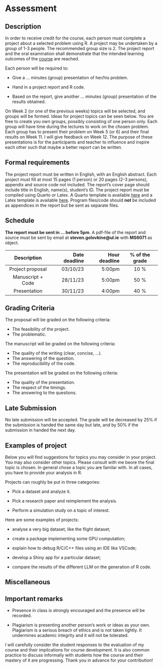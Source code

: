# Assessment

## Description

In order to receive credit for the course, each person must complete a project about a selected problem using R. A project may be undertaken by a group of 1-3 people. The recommended group size is 2. The project report and the oral examination shall demonstrate that the intended learning outcomes of the [course](/information/overview.qmd) are reached. 


Each person will be required to:

* Give a ... minutes (group) presentation of her/his problem.

* Hand in a project report and R code.

* Based on the report, give another ... minutes (group) presentation of the results obtained.

On Week 2 (or one of the previous weeks) topics will be selected, and groups will be formed. Ideas for project topics can be seen below. You are free to create you own groups, possibly consisting of one person only. Each group will have time during the lectures to work on the chosen problem. Each group has to present their problem on Week 5 (or 6) and their final results on Week 11. I will give feedback on Week 12. The purpose of these presentations is for the participants and teacher to influence and inspire each other such that maybe a better report can be written.

## Formal requirements

The project report must be written in English, with an English abstract. Each project must fill at most 15 pages (1 person) or 20 pages (2-3 persons), appendix and source code not included. The report's cover page should include title in English, name(s), student's ID. The project report must be compiled using Quarto or Latex. A Quarto template is available [here]() and a Latex template is available [here](). Program files/code should **not** be included as appendices in the report but be sent as separate files.


## Schedule

**The report must be sent in ... before 5pm**. A pdf-file of the report and source must be sent by email at **steven.golovkine@ul.ie** with **MS6071** as object.

| Description | Date deadline | Hour deadline | % of the grade |
|:------:|--------:|--------:|:--------:|
| Project proposal | 03/10/23 | 5:00pm | 10 % |
| Manuscript + Code | 28/11/23 | 5:00pm | 50 % |
| Presentation | 30/11/23 | 4:00pm | 40 % |

## Grading Criteria

The proposal will be graded on the following criteria:

* The feasibility of the project.
* The problematic.

The manuscript will be graded on the following criteria:

* The quality of the writing (clear, concise, ...).
* The answering of the question.
* The reproducibility of the code.

The presentation will be graded on the following criteria:

* The quality of the presentation.
* The respect of the timings.
* The answering to the questions.

## Late Submission 

No late submission will be accepted. The grade will be decreased by 25% if the submission is handed the same day but late, and by 50% if the submission in handed the next day.


## Examples of project

Below you will find suggestions for topics you may consider in your project. You may also consider other topics. Please consult with me beore the final topic is chosen. In general chose a topic you are familar with. In all cases, you have to provide your analysis in R.


Projects can roughly be put in three categories:

* Pick a dataset and analyze it.

* Pick a research paper and reimplement the analysis.

* Perform a simulation study on a topic of interest. 

Here are some examples of projects:

* analyse a very big dataset, like the flight dataset;

* create a package implementing some GPU computation;

* explain how to debug R/C/C++ files using an IDE like VSCode;

* develop a Shiny app for a particular dataset;

* compare the results of the different LLM on the generation of R code.


## Miscellaneous

::: {.callout-important}
## Important remarks

* Presence in class is strongly encouraged and the presence will be recorded.

* Plagiarism is presenting another person’s work or ideas as your own. Plagiarism is a serious breach of ethics and is not taken lightly. It undermines academic integrity and it will not be tolerated.

:::

I will carefully consider the student responses to the evaluation of my course and their implications for course development. It is also common practice to discuss informally with students how the course and their mastery of it are progressing. Thank you in advance for your contribution!